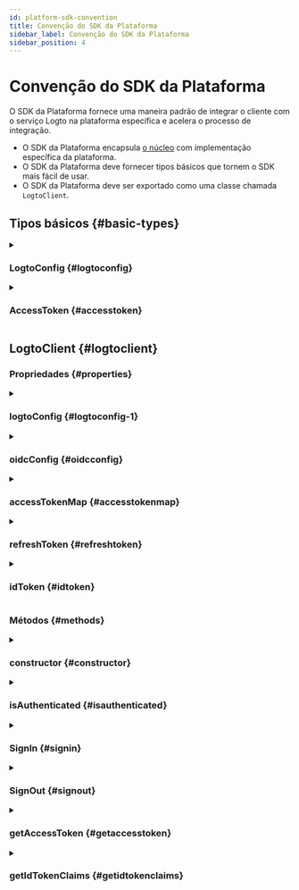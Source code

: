 ```yaml
---
id: platform-sdk-convention
title: Convenção do SDK da Plataforma
sidebar_label: Convenção do SDK da Plataforma
sidebar_position: 4
---
```


# Convenção do SDK da Plataforma

O SDK da Plataforma fornece uma maneira padrão de integrar o cliente com o serviço Logto na plataforma específica e acelera o processo de integração.

- O SDK da Plataforma encapsula [o núcleo](/developers/sdk-conventions/core-sdk-convention) com implementação específica da plataforma.
- O SDK da Plataforma deve fornecer tipos básicos que tornem o SDK mais fácil de usar.
- O SDK da Plataforma deve ser exportado como uma classe chamada `LogtoClient`.

## Tipos básicos \{#basic-types}

<details>
  <summary>

### LogtoConfig \{#logtoconfig}

</summary>

| Nome                | Tipo       | Obrigatório | Valor Padrão                        | Notas                                                                  |
| ------------------- | ---------- | ----------- | ----------------------------------- | ---------------------------------------------------------------------- |
| endpoint            | `string`   | ✅          |                                     | O endpoint do serviço OIDC.                                            |
| appId               | `string`   | ✅          |                                     | O ID do aplicativo vem do aplicativo que registramos no Logto Service. |
| scopes              | `string[]` |             | `[openid, offline_access, profile]` | Este campo sempre contém `openid`, `offline_access` e `profile`.       |
| resources           | `string[]` |             |                                     | Os indicadores de recursos protegidos que queremos usar.               |
| prompt              | `string`   |             | `consent`                           | O valor do prompt usado em `generateSignInUri`.                        |
| usingPersistStorage | `boolean`  |             | `true`                              | Decidir armazenar credenciais na máquina local ou não.                 |

**\*Notas**

- Você pode estender este `LogtoConfig` se precisar.
- `usingPersistStorage` é fornecido apenas em SDKs de cliente. Ex.: iOS, Android e SPA.

</details>

<details>
  <summary>

### AccessToken \{#accesstoken}

</summary>

| Nome      | Tipo     | Notas                 |
| --------- | -------- | --------------------- |
| token     | `string` |                       |
| scope     | `string` |                       |
| expiresAt | `number` | Timestamp em segundos |

</details>

## LogtoClient \{#logtoclient}

### Propriedades \{#properties}

<details>
  <summary>

### logtoConfig \{#logtoconfig-1}

</summary>

**Tipo**

`LogtoConfig`

</details>

<details>
  <summary>

### oidcConfig \{#oidcconfig}

</summary>

**Tipo**

`OidcConfigResponse?`

</details>

<details>
  <summary>

### accessTokenMap \{#accesstokenmap}

</summary>

**Tipo**

`Map<string, AccessToken>`

**Chave**

- A chave deve ser construída com `scope` e `resource`.
- Os valores em `scope` devem ser ordenados alfabeticamente e unidos com espaço.
- A chave deve ser construída no padrão: `${scope}@${resource}`.
- Se o `scope` ou `resource` for nulo ou vazio, seu valor deve ser tratado como vazio.

Ex.: `"offline_access openid read:usr@https://logto.dev/api"`, `"@https://logto.dev/api"`, `"openid@"`, `"@"`.

**Valor**

- `AccessToken`, que usa a propriedade `expiresAt` para indicar o momento exato em que um token de acesso expira.

**Notas**

- O `scope` sempre será um valor nulo, pois não suportamos escopos personalizados no Logto V1.
- Ao construir a chave do token de acesso para armazenar um token de acesso:
  - `scope` sempre será um valor nulo.
  - se o token de acesso não for um jwt, trate o `resource` como um valor nulo.
  - se o token de acesso for um jwt, decodifique o token de acesso e use o valor da reivindicação `aud` do payload como a parte `resource` da chave do token de acesso.

</details>

<details>
  <summary>

### refreshToken \{#refreshtoken}

</summary>

**Tipo**

`string?`

**Notas**

`refreshToken` será definido ou atualizado nas circunstâncias abaixo:

- Carregar `refreshToken` do armazenamento.
- O servidor retorna um `refreshToken` na resposta ao buscar o token com sucesso.
- Sair (será definido como `null`).

</details>

<details>
  <summary>

### idToken \{#idtoken}

</summary>

**Tipo**

`string?`

**Notas**

- `idToken` deve ser verificado se vier do backend.
- `idToken` será definido ou atualizado nas circunstâncias abaixo:
  - Carregar `idToken` do armazenamento.
  - O servidor retorna um `idToken` na resposta ao buscar o token com sucesso.
  - Sair (será definido como `null`).

</details>

### Métodos \{#methods}

<details>
  <summary>

### constructor \{#constructor}

</summary>

**Parâmetros**

| Parâmetro   | Tipo          |
| ----------- | ------------- |
| logtoConfig | `LogtoConfig` |

**Tipo de Retorno**

`LogtoClient`

**Notas**

- Você pode adicionar parâmetros extras se precisar.
- Se o uso de armazenamento persistente estiver habilitado em logtoConfig, o SDK da plataforma fornecerá as seguintes funcionalidades:
  - Armazenar dados persistentes com uma chave única baseada em `clientId`.
  - Carregar `refreshToken` e `idToken` da máquina local na inicialização.
  - Armazenar `refreshToken` e `idToken` localmente em `Core.fetchTokenByAuthorizationCode` e `Core.fetchTokenByRefreshToken`.

</details>

<details>
  <summary>

### isAuthenticated \{#isauthenticated}

</summary>

Para saber se um usuário está autenticado ou não.  
Isso também pode ser definido como um getter.

Um usuário é tratado como autenticado quando:

- Obtivemos um Token de ID com sucesso.
- Carregamos um Token de ID da máquina local.

**Parâmetros**

Nenhum.

**Tipo de Retorno**

`boolean`

</details>

<details>
  <summary>

### SignIn \{#signin}

</summary>

Este método deve iniciar um fluxo de login e o SDK da plataforma deve cuidar de todas as etapas que uma autorização precisa para ser concluída, incluindo o processo de redirecionamento de login.

O usuário será autenticado após este método ser chamado com sucesso.

O processo de login dependerá das Funções do Core SDK:

- `generateSignInUri`
- `verifyAndParseCodeFromCallbackUri`
- `fetchTokenByAuthorizationCode`

Notas:

- Como generateSignInUri inclui os recursos que precisamos, não precisamos passar o recurso para a função fetchTokenByAuthorizationCode.

**Parâmetros**

| Parâmetro   | Tipo     |
| ----------- | -------- |
| redirectUri | `string` |

**Tipo de Retorno**

`void`

**Lança**

- Qualquer erro que ocorra durante este processo de login.

</details>

<details>
  <summary>

### SignOut \{#signout}

</summary>

O processo de logout deve seguir os passos:

1. Limpar armazenamento local, cookies, dados persistentes ou algo mais.
2. Revogar o token de atualização obtido via `Core.revoke` (o serviço Logto revogará todos os tokens relacionados se o token de atualização for revogado).
3. Redirecionar o usuário para o endpoint de logout do Logto, a menos que o passo 1 limpe a sessão da página de login.

Notas:

- No passo 2, `Core.revoke` é uma chamada assíncrona e não bloqueará o processo de logout, mesmo que falhe.
- O passo 3 depende de `Core.generateSignOutUri` para gerar o endpoint de logout do Logto.

**Parâmetros**

| Parâmetro             | Tipo     | Obrigatório | Valor Padrão |
| --------------------- | -------- | ----------- | ------------ |
| postLogoutRedirectUri | `string` |             | `null`       |

**Tipo de Retorno**

`void`

**Lança**

- Qualquer erro que ocorra durante este processo de logout.

</details>

<details>
  <summary>

### getAccessToken \{#getaccesstoken}

</summary>

`getAccessToken` recupera um `AccessToken` por `resource` e `scope` de `accessTokenMap` e retorna o valor `token` desse `AccessToken`.

Definimos o `scope` como `null` ao construir a chave do `accessTokenMap`, pois não suportamos escopos personalizados no Logto V1.

**Notas**

- Se não conseguir encontrar um `AccessToken` correspondente, execute uma ação `Core.fetchTokenByRefreshToken` para buscar o token necessário.
- Se o `accessToken` não estiver expirado, retorne o valor `token` dentro dele.
- Se o `accessToken` estiver expirado, execute uma ação `Core.fetchTokenByRefreshToken` para recuperar um novo `accessToken`, atualize o `accessTokenMap` local e retorne o novo valor `token` dentro dele.
- Se `Core.fetchTokenByRefreshToken` falhar, informe o usuário sobre a exceção ocorrida.
- Se não conseguir encontrar o refreshToken, informe o usuário sobre uma exceção não autorizada.
- Somente obtendo um `refreshToken` após o login, podemos executar uma ação `Core.fetchTokenByRefreshToken`.

**Parâmetros**

| Parâmetro | Tipo     | Obrigatório | Valor Padrão |
| --------- | -------- | ----------- | ------------ |
| resource  | `string` |             | `null`       |

**Tipo de Retorno**

`string`

**Lança**

- O usuário não está autenticado.
- O `resource` de entrada não está definido no `logtoConfig`.
- Nenhum token de atualização encontrado antes de `Core.fetchTokenByRefreshToken`.
- `Core.fetchTokenByRefreshToken` falhou.

</details>

<details>
  <summary>

### getIdTokenClaims \{#getidtokenclaims}

</summary>

`getIdTokenClaims` retorna um objeto que carrega as reivindicações da propriedade `idToken`.

**Parâmetros**

Nenhum.

**Tipo de Retorno**

`IdTokenClaims`

**Lança**

- O usuário não está autenticado.

</details>
